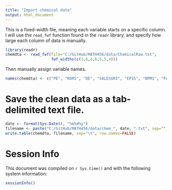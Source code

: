 ```yaml
---
title: "Import chemical data"
output: html_document
---
```



This is a fixed-width file, meaning each variable starts on a specific column. 
I will use the `read_fwf` function found in the `readr` library, and specify 
how large each column of data is manually. 
```r
library(readr)
chemdta <- read_fwf(file="C:/GitHub/MATH456/data/ChemicalRaw.txt", 
                    fwf_widths(c(3,6,4,6,5,5,4)))
```

Then manually assign variable names. 
```r
names(chemdta) <- c("PE", "ROR5", "DE", "SALESGR5", "EPS5", "NPM1", "PAYOUTR1")
```

# Save the clean data as a tab-delimited text file. 
```r
date <- format(Sys.Date(), "%m%d%y")
filename <- paste("C:/GitHub/MATH456/data/chem_", date, ".txt", sep="")
write.table(chemdta, filename, sep="\t", row.names=FALSE)
```

 
# Session Info
This document was compiled on `r Sys.time()` and with the following system
information:
```r
sessionInfo()
```